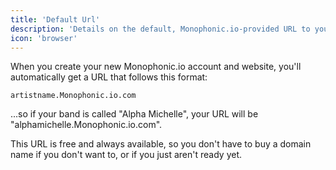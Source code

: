 ```yaml
---
title: 'Default Url'
description: 'Details on the default, Monophonic.io-provided URL to your site'
icon: 'browser'
---
```


When you create your new Monophonic.io account and website, you'll automatically get a URL that follows this format:

```
artistname.Monophonic.io.com
```

...so if your band is called "Alpha Michelle", your URL will be "alphamichelle.Monophonic.io.com".

This URL is free and always available, so you don't have to buy a domain name if you don't want to, or if you just aren't ready yet.